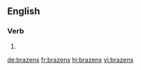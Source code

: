 ==English==

===Verb===
{{head|en|verb form}}

# {{en-third-person singular of|brazen}}

[[de:brazens]]
[[fr:brazens]]
[[hi:brazens]]
[[vi:brazens]]